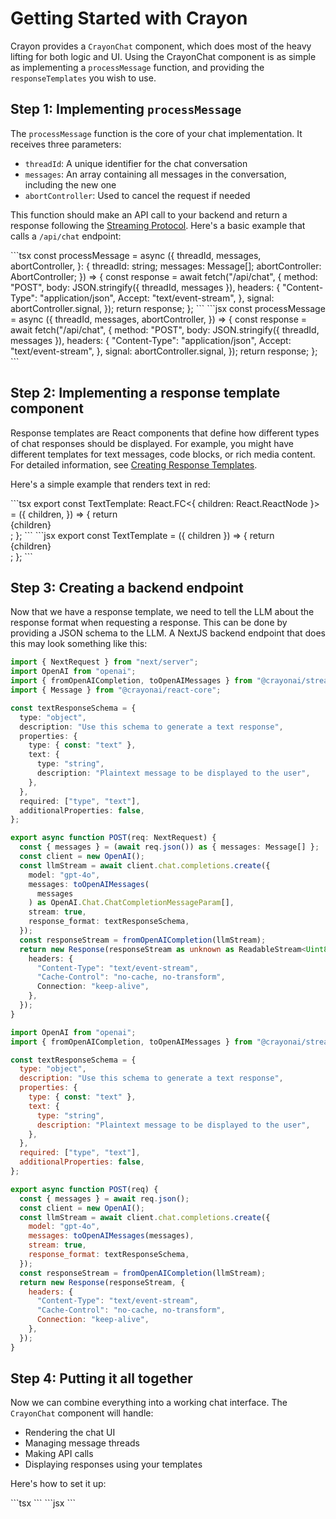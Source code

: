 
# Getting Started with Crayon

Crayon provides a `CrayonChat` component, which does most of the heavy lifting for both logic and UI. Using the CrayonChat component is as simple as implementing a `processMessage` function, and providing the `responseTemplates` you wish to use.

## Step 1: Implementing `processMessage`

The `processMessage` function is the core of your chat implementation. It receives three parameters:

- `threadId`: A unique identifier for the chat conversation
- `messages`: An array containing all messages in the conversation, including the new one
- `abortController`: Used to cancel the request if needed

This function should make an API call to your backend and return a response following the <ins>[Streaming Protocol](../concepts/003-data-format.mdx)</ins>. Here's a basic example that calls a `/api/chat` endpoint:

<Tabs groupId="frontend-lang">
<TabItem value="ts" label="TypeScript">
```tsx
const processMessage = async ({
  threadId,
  messages,
  abortController,
}: {
  threadId: string;
  messages: Message[];
  abortController: AbortController;
}) => {
  const response = await fetch("/api/chat", {
    method: "POST",
    body: JSON.stringify({ threadId, messages }),
    headers: {
      "Content-Type": "application/json",
      Accept: "text/event-stream",
    },
    signal: abortController.signal,
  });
  return response;
};
```
</TabItem>
<TabItem value="js" label="JavaScript">
```jsx
const processMessage = async ({
  threadId,
  messages,
  abortController,
}) => {
  const response = await fetch("/api/chat", {
    method: "POST",
    body: JSON.stringify({ threadId, messages }),
    headers: {
      "Content-Type": "application/json",
      Accept: "text/event-stream",
    },
    signal: abortController.signal,
  });
  return response;
};
```
</TabItem>
</Tabs>

## Step 2: Implementing a response template component

Response templates are React components that define how different types of chat responses should be displayed. For example, you might have different templates for text messages, code blocks, or rich media content. For detailed information, see <ins>[Creating Response Templates](./customization/007-response-templates.mdx)</ins>.

Here's a simple example that renders text in red:

<Tabs groupId="frontend-lang">
<TabItem value="ts" label="TypeScript">
```tsx
export const TextTemplate: React.FC<{ children: React.ReactNode }> = ({
  children,
}) => {
  return <div style={{color: 'red'}}>{children}</div>;
};
```
</TabItem>
<TabItem value="js" label="JavaScript">
```jsx
export const TextTemplate = ({ children }) => {
  return <div style={{color: 'red'}}>{children}</div>;
};
```
</TabItem>
</Tabs>

## Step 3: Creating a backend endpoint

Now that we have a response template, we need to tell the LLM about the response format when requesting a response. This can be done by providing a JSON schema to the LLM.
A NextJS backend endpoint that does this may look something like this:

<Tabs groupId='frontend-lang'>

<TabItem value="ts" label="TypeScript">

```ts
import { NextRequest } from "next/server";
import OpenAI from "openai";
import { fromOpenAICompletion, toOpenAIMessages } from "@crayonai/stream";
import { Message } from "@crayonai/react-core";

const textResponseSchema = {
  type: "object",
  description: "Use this schema to generate a text response",
  properties: {
    type: { const: "text" },
    text: {
      type: "string",
      description: "Plaintext message to be displayed to the user",
    },
  },
  required: ["type", "text"],
  additionalProperties: false,
};

export async function POST(req: NextRequest) {
  const { messages } = (await req.json()) as { messages: Message[] };
  const client = new OpenAI();
  const llmStream = await client.chat.completions.create({
    model: "gpt-4o",
    messages: toOpenAIMessages(
      messages
    ) as OpenAI.Chat.ChatCompletionMessageParam[],
    stream: true,
    response_format: textResponseSchema,
  });
  const responseStream = fromOpenAICompletion(llmStream);
  return new Response(responseStream as unknown as ReadableStream<Uint8Array>, {
    headers: {
      "Content-Type": "text/event-stream",
      "Cache-Control": "no-cache, no-transform",
      Connection: "keep-alive",
    },
  });
}
```

</TabItem>

<TabItem value="js" label="JavaScript">

```js
import OpenAI from "openai";
import { fromOpenAICompletion, toOpenAIMessages } from "@crayonai/stream";

const textResponseSchema = {
  type: "object",
  description: "Use this schema to generate a text response",
  properties: {
    type: { const: "text" },
    text: {
      type: "string",
      description: "Plaintext message to be displayed to the user",
    },
  },
  required: ["type", "text"],
  additionalProperties: false,
};

export async function POST(req) {
  const { messages } = await req.json();
  const client = new OpenAI();
  const llmStream = await client.chat.completions.create({
    model: "gpt-4o",
    messages: toOpenAIMessages(messages),
    stream: true,
    response_format: textResponseSchema,
  });
  const responseStream = fromOpenAICompletion(llmStream);
  return new Response(responseStream, {
    headers: {
      "Content-Type": "text/event-stream",
      "Cache-Control": "no-cache, no-transform",
      Connection: "keep-alive",
    },
  });
}
```

</TabItem>

</Tabs>

## Step 4: Putting it all together

Now we can combine everything into a working chat interface. The `CrayonChat` component will handle:

- Rendering the chat UI
- Managing message threads
- Making API calls
- Displaying responses using your templates

Here's how to set it up:

<Tabs groupId="frontend-lang">
  <TabItem value="ts" label="TypeScript">
    ```tsx
    <CrayonChat
      processMessage={processMessage}
      responseTemplates={[
        {
          name: "text",
          Component: TextTemplate,
        },
      ]}
    />
    ```
  </TabItem>
  <TabItem value="js" label="JavaScript">
    ```jsx
    <CrayonChat
      processMessage={processMessage}
      responseTemplates={[
        {
          name: "text",
          Component: TextTemplate,
        },
      ]}
    />
    ```
  </TabItem>
</Tabs>
